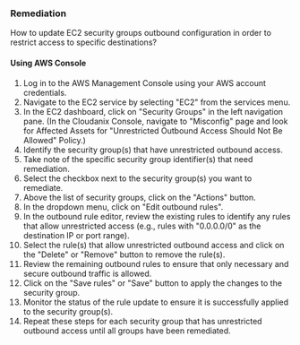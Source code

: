 ### Remediation

How to update EC2 security groups outbound configuration in order to restrict access to specific destinations?

#### Using AWS Console

1. Log in to the AWS Management Console using your AWS account credentials.
2. Navigate to the EC2 service by selecting "EC2" from the services menu.
3. In the EC2 dashboard, click on "Security Groups" in the left navigation pane.
    (In the Cloudanix Console, navigate to "Misconfig" page and look for Affected Assets for "Unrestricted Outbound Access Should Not Be Allowed" Policy.)
4. Identify the security group(s) that have unrestricted outbound access.
5. Take note of the specific security group identifier(s) that need remediation.
6. Select the checkbox next to the security group(s) you want to remediate.
7. Above the list of security groups, click on the "Actions" button.
8. In the dropdown menu, click on "Edit outbound rules".
9. In the outbound rule editor, review the existing rules to identify any rules that allow unrestricted access (e.g., rules with "0.0.0.0/0" as the destination IP or port range).
10. Select the rule(s) that allow unrestricted outbound access and click on the "Delete" or "Remove" button to remove the rule(s).
11. Review the remaining outbound rules to ensure that only necessary and secure outbound traffic is allowed.
12. Click on the "Save rules" or "Save" button to apply the changes to the security group.
13. Monitor the status of the rule update to ensure it is successfully applied to the security group(s).
14. Repeat these steps for each security group that has unrestricted outbound access until all groups have been remediated.


